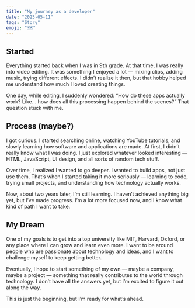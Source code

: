 ```yaml
---
title: "My journey as a developer"
date: "2025-05-11"
tags: "Story"
emoji: "🗺️"
---
```



## Started

Everything started back when I was in 9th grade. At that time, I was really into video editing. It was something I enjoyed a lot — mixing clips, adding music, trying different effects. I didn’t realize it then, but that hobby helped me understand how much I loved creating things.

One day, while editing, I suddenly wondered:
“How do these apps actually work? Like… how does all this processing happen behind the scenes?”
That question stuck with me.

## Process (maybe?)

I got curious. I started searching online, watching YouTube tutorials, and slowly learning how software and applications are made. At first, I didn’t really know what I was doing. I just explored whatever looked interesting — HTML, JavaScript, UI design, and all sorts of random tech stuff.

Over time, I realized I wanted to go deeper. I wanted to build apps, not just use them. That’s when I started taking it more seriously — learning to code, trying small projects, and understanding how technology actually works.

Now, about two years later, I’m still learning. I haven’t achieved anything big yet, but I’ve made progress. I’m a lot more focused now, and I know what kind of path I want to take.

## My Dream

One of my goals is to get into a top university like MIT, Harvard, Oxford, or any place where I can grow and learn even more. I want to be around people who are passionate about technology and ideas, and I want to challenge myself to keep getting better.

Eventually, I hope to start something of my own — maybe a company, maybe a project — something that really contributes to the world through technology. I don’t have all the answers yet, but I’m excited to figure it out along the way.

This is just the beginning, but I’m ready for what’s ahead.

